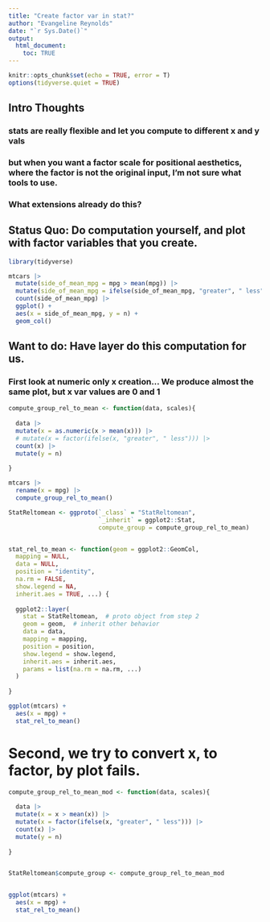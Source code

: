```yaml
---
title: "Create factor var in stat?"
author: "Evangeline Reynolds"
date: "`r Sys.Date()`"
output: 
  html_document:
    toc: TRUE
---
```


```r
knitr::opts_chunk$set(echo = TRUE, error = T)
options(tidyverse.quiet = TRUE)
```

## Intro Thoughts

### stats are really flexible and let you compute to different x and y vals

### but when you want a factor scale for positional aesthetics, where the factor is not the original input, I'm not sure what tools to use.

### What extensions already do this?




## Status Quo:  Do computation yourself, and plot with factor variables that you create.

```r
library(tidyverse)

mtcars |> 
  mutate(side_of_mean_mpg = mpg > mean(mpg)) |>
  mutate(side_of_mean_mpg = ifelse(side_of_mean_mpg, "greater", " less")) |>
  count(side_of_mean_mpg) |>
  ggplot() + 
  aes(x = side_of_mean_mpg, y = n) + 
  geom_col()
```

## Want to do:  Have layer do this computation for us. 


### First look at numeric only x creation... We produce almost the same plot, but x var values are 0 and 1

```r

compute_group_rel_to_mean <- function(data, scales){
  
  data |> 
  mutate(x = as.numeric(x > mean(x))) |>
  # mutate(x = factor(ifelse(x, "greater", " less"))) |>
  count(x) |>
  mutate(y = n)
  
}

mtcars |>
  rename(x = mpg) |>
  compute_group_rel_to_mean()

StatReltomean <- ggproto(`_class` = "StatReltomean", 
                         `_inherit` = ggplot2::Stat,
                         compute_group = compute_group_rel_to_mean)


stat_rel_to_mean <- function(geom = ggplot2::GeomCol, 
  mapping = NULL,
  data = NULL,
  position = "identity",
  na.rm = FALSE,
  show.legend = NA,
  inherit.aes = TRUE, ...) {
  
  ggplot2::layer(
    stat = StatReltomean,  # proto object from step 2
    geom = geom,  # inherit other behavior
    data = data,
    mapping = mapping,
    position = position,
    show.legend = show.legend,
    inherit.aes = inherit.aes,
    params = list(na.rm = na.rm, ...)
  )
  
}

ggplot(mtcars) + 
  aes(x = mpg) + 
  stat_rel_to_mean()
```


# Second, we try to convert x, to factor, by plot fails.

```r
compute_group_rel_to_mean_mod <- function(data, scales){
  
  data |> 
  mutate(x = x > mean(x)) |>
  mutate(x = factor(ifelse(x, "greater", " less"))) |>
  count(x) |>
  mutate(y = n)
  
}


StatReltomean$compute_group <- compute_group_rel_to_mean_mod


ggplot(mtcars) + 
  aes(x = mpg) + 
  stat_rel_to_mean()


```

